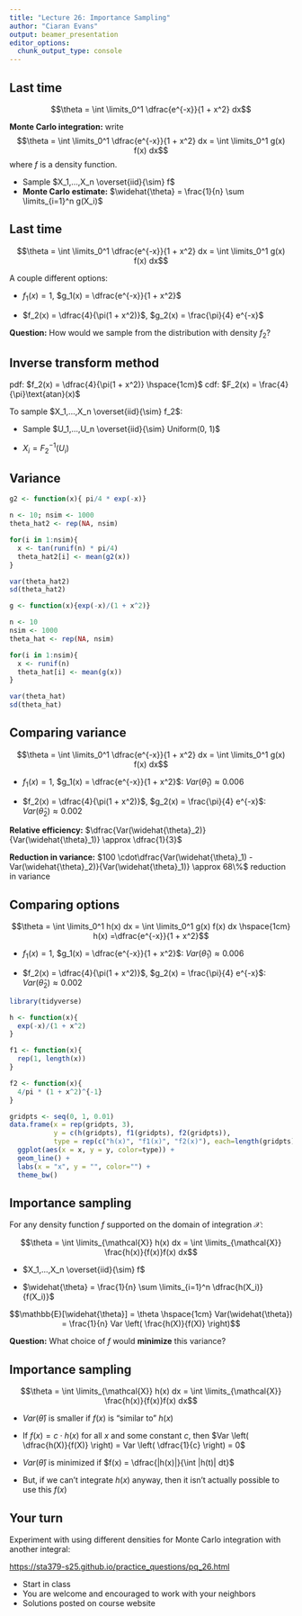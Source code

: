 ```yaml
---
title: "Lecture 26: Importance Sampling"
author: "Ciaran Evans"
output: beamer_presentation
editor_options: 
  chunk_output_type: console
---
```


## Last time

$$\theta = \int \limits_0^1 \dfrac{e^{-x}}{1 + x^2} dx$$

**Monte Carlo integration:** write
$$\theta = \int \limits_0^1 \dfrac{e^{-x}}{1 + x^2} dx = \int \limits_0^1 g(x) f(x) dx$$
where $f$ is a density function.

* Sample $X_1,...,X_n \overset{iid}{\sim} f$
* **Monte Carlo estimate:** $\widehat{\theta} = \frac{1}{n} \sum \limits_{i=1}^n g(X_i)$

## Last time

$$\theta = \int \limits_0^1 \dfrac{e^{-x}}{1 + x^2} dx = \int \limits_0^1 g(x) f(x) dx$$

A couple different options:

* $f_1(x) = 1$, $g_1(x) = \dfrac{e^{-x}}{1 + x^2}$

\bigskip

* $f_2(x) = \dfrac{4}{\pi(1 + x^2)}$, $g_2(x) = \frac{\pi}{4} e^{-x}$

\bigskip

**Question:** How would we sample from the distribution with density $f_2$?

## Inverse transform method

pdf: $f_2(x) = \dfrac{4}{\pi(1 + x^2)} \hspace{1cm}$ cdf: $F_2(x) = \frac{4}{\pi}\text{atan}(x)$

To sample $X_1,...,X_n \overset{iid}{\sim} f_2$:

* Sample $U_1,...,U_n \overset{iid}{\sim} Uniform(0, 1)$

\bigskip

* $X_i = F_2^{-1}(U_i)$

\vspace{2cm}

## Variance

```r
g2 <- function(x){ pi/4 * exp(-x)}

n <- 10; nsim <- 1000
theta_hat2 <- rep(NA, nsim)

for(i in 1:nsim){
  x <- tan(runif(n) * pi/4)
  theta_hat2[i] <- mean(g2(x))
}

var(theta_hat2)
sd(theta_hat2)
```

```r
g <- function(x){exp(-x)/(1 + x^2)}

n <- 10
nsim <- 1000
theta_hat <- rep(NA, nsim)

for(i in 1:nsim){
  x <- runif(n)
  theta_hat[i] <- mean(g(x))
}

var(theta_hat)
sd(theta_hat)
```

## Comparing variance

$$\theta = \int \limits_0^1 \dfrac{e^{-x}}{1 + x^2} dx = \int \limits_0^1 g(x) f(x) dx$$

* $f_1(x) = 1$, $g_1(x) = \dfrac{e^{-x}}{1 + x^2}$: $Var(\widehat{\theta}_1) \approx 0.006$

* $f_2(x) = \dfrac{4}{\pi(1 + x^2)}$, $g_2(x) = \frac{\pi}{4} e^{-x}$: $Var(\widehat{\theta}_2) \approx 0.002$

**Relative efficiency:** $\dfrac{Var(\widehat{\theta}_2)}{Var(\widehat{\theta}_1)} \approx \dfrac{1}{3}$

**Reduction in variance:** $100 \cdot\dfrac{Var(\widehat{\theta}_1) - Var(\widehat{\theta}_2)}{Var(\widehat{\theta}_1)} \approx 68\%$ reduction in variance

## Comparing options

\vspace{-0.5cm}

$$\theta = \int \limits_0^1 h(x) dx = \int \limits_0^1 g(x) f(x) dx \hspace{1cm} h(x) =\dfrac{e^{-x}}{1 + x^2}$$

\vspace{-0.5cm}

* $f_1(x) = 1$, $g_1(x) = \dfrac{e^{-x}}{1 + x^2}$: $Var(\widehat{\theta}_1) \approx 0.006$

\vspace{-0.25cm}

* $f_2(x) = \dfrac{4}{\pi(1 + x^2)}$, $g_2(x) = \frac{\pi}{4} e^{-x}$: $Var(\widehat{\theta}_2) \approx 0.002$

```r
library(tidyverse)

h <- function(x){
  exp(-x)/(1 + x^2)
}

f1 <- function(x){
  rep(1, length(x))
}

f2 <- function(x){
  4/pi * (1 + x^2)^{-1}
}

gridpts <- seq(0, 1, 0.01)
data.frame(x = rep(gridpts, 3), 
           y = c(h(gridpts), f1(gridpts), f2(gridpts)),
           type = rep(c("h(x)", "f1(x)", "f2(x)"), each=length(gridpts))) |>
  ggplot(aes(x = x, y = y, color=type)) +
  geom_line() +
  labs(x = "x", y = "", color="") +
  theme_bw()
```


## Importance sampling

For any density function $f$ supported on the domain of integration $\mathcal{X}$:

$$\theta = \int \limits_{\mathcal{X}} h(x) dx = \int \limits_{\mathcal{X}} \frac{h(x)}{f(x)}f(x) dx$$

* $X_1,...,X_n \overset{iid}{\sim} f$

\bigskip

* $\widehat{\theta} = \frac{1}{n} \sum \limits_{i=1}^n \dfrac{h(X_i)}{f(X_i)}$

\bigskip

$$\mathbb{E}[\widehat{\theta}] = \theta \hspace{1cm} Var(\widehat{\theta}) = \frac{1}{n} Var \left( \frac{h(X)}{f(X)} \right)$$

**Question:** What choice of $f$ would **minimize** this variance?

## Importance sampling

$$\theta = \int \limits_{\mathcal{X}} h(x) dx = \int \limits_{\mathcal{X}} \frac{h(x)}{f(x)}f(x) dx$$

* $Var(\widehat{\theta})$ is smaller if $f(x)$ is "similar to" $h(x)$

\bigskip

* If $f(x) = c \cdot h(x)$ for all $x$ and some constant $c$, then $Var \left( \dfrac{h(X)}{f(X)} \right) = Var \left( \dfrac{1}{c} \right) = 0$

\bigskip

* $Var(\widehat{\theta})$ is minimized if $f(x) = \dfrac{|h(x)|}{\int |h(t)| dt}$

\bigskip

* But, if we can't integrate $h(x)$ anyway, then it isn't actually possible to use this $f(x)$

## Your turn

Experiment with using different densities for Monte Carlo integration with another integral:

[https://sta379-s25.github.io/practice_questions/pq_26.html](https://sta379-s25.github.io/practice_questions/pq_26.html)

* Start in class
* You are welcome and encouraged to work with your neighbors
* Solutions posted on course website
